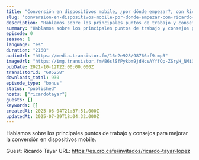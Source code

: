 ```yaml
---
title: "Conversión en dispositivos mobile, ¿por dónde empezar?, con Ricardo Tayar"
slug: "conversion-en-dispositivos-mobile-por-donde-empezar-con-ricardo-tayar"
description: "Hablamos sobre los principales puntos de trabajo y consejos para mejorar la conversión en dispositivos mobile.\n\nGuest: Ricardo Tayar\nURL: https://es.cro.cafe/invitados/ricardo-tayar-lopez"
summary: "Hablamos sobre los principales puntos de trabajo y consejos para mejorar la conversión en dispositivos mobile."
episode: 0
season: 1
language: "es"
duration: "2160"
audioUrl: "https://media.transistor.fm/16e2e928/98766af9.mp3"
imageUrl: "https://img.transistor.fm/B6slSfPykbm9jdHcsAYffOp-ZSryH_NMiGQ8n0c0F2Q/rs:fill:0:0:1/w:1400/h:1400/q:60/mb:500000/aHR0cHM6Ly9pbWct/dXBsb2FkLXByb2R1/Y3Rpb24udHJhbnNp/c3Rvci5mbS84MGRj/MTEyMDY4NWFiOTAy/NjA4N2Y0MzE5ZWQ0/OGM5Mi5qcGc.webp"
pubDate: 2021-10-12T22:00:00.000Z
transistorId: "685258"
downloads_total: 930
episode_type: "bonus"
status: "published"
hosts: ["ricardotayar"]
guests: []
keywords: []
createdAt: 2025-06-04T21:37:51.000Z
updatedAt: 2025-07-29T18:04:32.000Z
---
```


Hablamos sobre los principales puntos de trabajo y consejos para mejorar la conversión en dispositivos mobile.

Guest: Ricardo Tayar
URL: https://es.cro.cafe/invitados/ricardo-tayar-lopez
